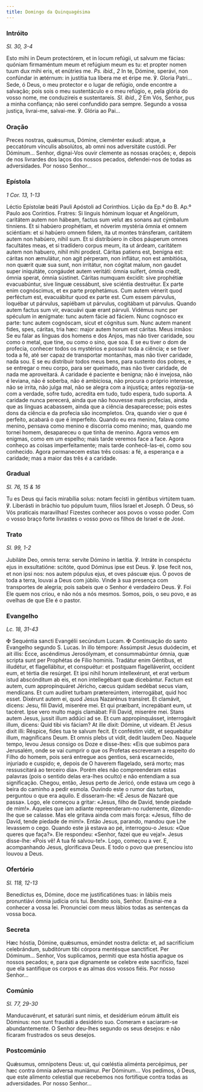 ```yaml
---
title: Domingo da Quinquagésima
---
```


### Intróito

<em>Sl. 30, 3-4</em>

<div class="side-by-side not-content">
  <span>
    Esto mihi in Deum protectórem, et in locum refúgii, ut salvum me fácias:
    quóniam firmaméntum meum et refúgium meum es tu: et propter nomen tuum dux
    mihi eris, et enútries me. <em>Ps. ibid., 2</em> In te, Dómine, sperávi, non
    confúndar in ætérnum: in justítia tua líbera me et éripe me. ℣. Gloria
    Patri...
  </span>
  <span>
    Sede, ó Deus, o meu protector e o lugar de refúgio, onde encontre a
    salvação; pois sois o meu sustentáculo e o meu refúgio, e, pela glória do
    vosso nome, me conduzireis e sustentareis. <em>Sl. ibid., 2</em> Em Vós,
    Senhor, pus a minha confiança; não serei confundido para sempre. Segundo a
    vossa justiça, livrai-me, salvai-me. ℣. Glória ao Pai...
  </span>
</div>

### Oração

<div class="side-by-side not-content">
  <span>
    Preces nostras, quǽsumus, Dómine, cleménter exáudi: atque, a peccatórum
    vínculis absolútos, ab omni nos adversitáte custódi. Per Dóminum...
  </span>
  <span>
    Senhor, dignai-Vos ouvir clemente as nossas orações; e, depois de nos
    livrardes dos laços dos nossos pecados, defendei-nos de todas as
    adversidades. Por nosso Senhor...
  </span>
</div>

### Epístola

<em>1 Cor. 13, 1-13</em>

<div class="side-by-side not-content">
  <span>Léctio Epístolæ beáti Pauli Apóstoli ad Corinthios.</span>
  <span>Lição da Ep.ª do B. Ap.º Paulo aos Coríntios.</span>
  <span>
    Fratres: Si linguis hóminum loquar et Angelórum, caritátem autem non hábeam,
    factus sum velut æs sonans aut cýmbalum tínniens. Et si habúero prophétiam,
    et nóverim mystéria ómnia et omnem sciéntiam: et si habúero omnem fidem, ita
    ut montes tránsferam, caritátem autem non habúero, nihil sum. Et si
    distribúero in cibos páuperum omnes facultátes meas, et si tradídero corpus
    meum, ita ut árdeam, caritátem autem non habuero, nihil mihi prodest.
    Cáritas patiens est, benígna est: cáritas non æmulátur, non agit pérperam,
    non inflátur, non est ambitiósa, non quærit quæ sua sunt, non irritátur, non
    cógitat malum, non gaudet super iniquitáte, congáudet autem veritáti: ómnia
    suifert, ómnia credit, ómnia sperat, ómnia sústinet. Cáritas numquam
    éxcidit: sive prophétiæ evacuabúntur, sive linguæ cessábunt, sive sciéntia
    destruétur. Ex parte enim cognóscimus, et ex parte prophetámus. Cum autem
    vénerit quod perféctum est, evacuábitur quod ex parte est. Cum essem
    párvulus, loquébar ut párvulus, sapiébam ut párvulus, cogitábam ut párvulus.
    Quando autem factus sum vir, evacuávi quæ erant párvuli. Vidémus nunc per
    spéculum in ænígmate: tunc autem fácie ad fáciem. Nunc cognósco ex parte:
    tunc autem cognóscam, sicut et cógnitus sum. Nunc autem manent fides, spes,
    cáritas, tria hæc: major autem horum est cáritas.
  </span>
  <span>
    Meus irmãos: Se eu falar as línguas dos homens e dos Anjos, mas não tiver
    caridade, sou como o metal, que tine, ou como o sino, que soa. E se eu tiver
    o dom de profecia, conhecer todos os mystérios e possuir toda a ciência; e
    se tiver toda a fé, até ser capaz de transportar montanhas, mas não tiver
    caridade, nada sou. E se eu distribuir todos meus bens, para sustento dos
    pobres, e se entregar o meu corpo, para ser queimado, mas não tiver
    caridade, de nada me aproveitará. A caridade é paciente e benigna; não é
    invejosa, não é leviana, não é soberba, não é ambiciosa, não procura o
    próprio interesse, não se irrita, não julga mal, não se alegra com a
    injustiça; antes regozija-se com a verdade, sofre tudo, acredita em tudo,
    tudo espera, tudo suporta. A caridade nunca perecerá, ainda que não houvesse
    mais profecias, ainda que as línguas acabassem, ainda que a ciência
    desaparecesse; pois estes dons da ciência e da profecia são incompletos.
    Ora, quando vier o que é perfeito, acabará o que é imperfeito. Quando eu era
    menino, falava como menino, pensava como menino e discorria como menino;
    mas, quando me tornei homem, desapareceu o que tinha de menino. Agora vemos
    em enigmas, como em um espelho; mais tarde veremos face a face. Agora
    conheço as coisas imperfeitamente; mais tarde conhecê-las-ei, como sou
    conhecido. Agora permanecem estas três coisas: a fé, a esperança e a
    caridade; mas a maior das três é a caridade.
  </span>
</div>

### Gradual

<em>Sl. 76, 15 & 16</em>

<div class="side-by-side not-content">
  <span>
    Tu es Deus qui facis mirabília solus: notam fecísti in géntibus virtútem
    tuam. ℣. Liberásti in bráchio tuo pópulum tuum, fílios Israel et Joseph.
  </span>
  <span>
    Ó Deus, só Vós praticais maravilhas! Fizestes conhecer aos povos o vosso
    poder. Com o vosso braço forte livrastes o vosso povo os filhos de Israel e
    de José.
  </span>
</div>

### Trato

<em>Sl. 99, 1-2</em>

<div class="side-by-side not-content">
  <span>
    Jubiláte Deo, omnis terra: servíte Dómino in lætítia. ℣. Intráte in
    conspéctu ejus in exsultatióne: scitóte, quod Dóminus ipse est Deus. ℣. Ipse
    fecit nos, et non ipsi nos: nos autem pópulus ejus, et oves páscuæ ejus.
  </span>
  <span>
    Ó povos de toda a terra, louvai a Deus com júbilo. Vinde à sua presença com
    transportes de alegria; pois sabeis que o Senhor é verdadeiro Deus. ℣. Foi
    Ele quem nos criou, e não nós a nós mesmos. Somos, pois, o seu povo, e as
    ovelhas de que Ele é o pastor.
  </span>
</div>

### Evangelho

<em>Lc. 18, 31-43</em>

<div class="side-by-side not-content">
  <span>
    <span class="cross text-red-500">✠</span> Sequéntia sancti Evangélii
    secúndum Lucam.
  </span>
  <span>
    <span class="cross text-red-500">✠</span> Continuação do santo Evangelho
    segundo S. Lucas.
  </span>
  <span>
    In illo témpore: Assúmpsit Jesus duódecim, et ait illis: Ecce, ascéndimus
    Jerosólymam, et consummabúntur ómnia, quæ scripta sunt per Prophétas de
    Fílio hominis. Tradátur enim Géntibus, et illudétur, et flagellábitur, et
    conspuétur: et postquam flagelláverint, occídent eum, et tértia die
    resúrget. Et ipsi nihil horum intellexérunt, et erat verbum istud
    abscónditum ab eis, et non intellegébant quæ dicebántur. Factum est autem,
    cum appropinquáret Jéricho, cæcus quidam sedébat secus viam, mendícans. Et
    cum audíret turbam prætereúntem, interrogábat, quid hoc esset. Dixérunt
    autem ei, quod Jesus Nazarénus transíret. Et clamávit, dicens: Jesu, fili
    David, miserére mei. Et qui præíbant, increpábant eum, ut tacéret. Ipse vero
    multo magis clamábat: Fili David, miserére mei. Stans autem Jesus, jussit
    illum addúci ad se. Et cum appropinquásset, interrogávit illum, dicens: Quid
    tibi vis fáciam? At ille dixit: Dómine, ut vídeam. Et Jesus dixit illi:
    Réspice, fides tua te salvum fecit. Et conféstim vidit, et sequebátur illum,
    magníficans Deum. Et omnis plebs ut vidit, dedit laudem Deo.
  </span>
  <span>
    Naquele tempo, levou Jesus consigo os Doze e disse-lhes: «Eis que subimos
    para Jerusalém, onde se vai cumprir o que os Profetas escreveram a respeito
    do Filho do homem, pois será entregue aos gentios, será escarnecido,
    injuriado e cuspido; e, depois de O haverem flagelado, será morto; mas
    ressuscitará ao terceiro dia». Porém eles não compreenderam estas palavras
    (pois o sentido delas era-lhes oculto) e não entendiam a sua significação.
    Chegou, então, Jesus perto de Jericó, onde estava um cego à beira do caminho
    a pedir esmola. Ouvindo este o rumor das turbas, perguntou o que era aquilo.
    E disseram-lhe: «É Jesus de Nazaré que passa». Logo, ele começou a gritar:
    «Jesus, filho de David, tende piedade de mim!». Aqueles que iam adiante
    repreenderam-no rudemente, dizendo-lhe que se calasse. Mas ele gritava ainda
    com mais força: «Jesus, filho de David, tende piedade de mim!». Então Jesus,
    parando, mandou que Lhe levassem o cego. Quando este já estava ao pé,
    interrogou-o Jesus: «Que queres que faça?». Ele respondeu: «Senhor, fazei
    que eu veja!». Jesus disse-lhe: «Pois vê! A tua fé salvou-te!». Logo,
    começou a ver. E, acompanhando Jesus, glorificava Deus. E todo o povo que
    presenciou isto louvou a Deus.
  </span>
</div>

### Ofertório

<em>Sl. 118, 12-13</em>

<div class="side-by-side not-content">
  <span>
    Benedíctus es, Dómine, doce me justificatiónes tuas: in lábiis meis
    pronuntiávi ómnia judícia oris tui.
  </span>
  <span>
    Bendito sois, Senhor. Ensinai-me a conhecer a vossa lei. Pronunciei com meus
    lábios todas as sentenças da vossa boca.
  </span>
</div>

### Secreta

<div class="side-by-side not-content">
  <span>
    Hæc hóstia, Dómine, quǽsumus, emúndet nostra delícta: et, ad sacrifícium
    celebrándum, subditórum tibi córpora mentésque sanctíficet. Per Dóminum...
  </span>
  <span>
    Senhor, Vos suplicamos, permiti que esta hóstia apague os nossos pecados; e,
    para que dignamente se celebre este sacrifício, fazei que ela santifique os
    corpos e as almas dos vossos fiéis. Por nosso Senhor...
  </span>
</div>

### Comúnio

<em>Sl. 77, 29-30</em>

<div class="side-by-side not-content">
  <span>
    Manducavérunt, et saturári sunt nimis, et desidérium eórum áttulit eis
    Dóminus: non sunt fraudáti a desidério suo.
  </span>
  <span>
    Comeram e saciaram-se abundantemente. O Senhor deu-lhes segundo os seus
    desejos: e não ficaram frustrados os seus desejos.
  </span>
</div>

### Postcomúnio

<div class="side-by-side not-content">
  <span>
    Quǽsumus, omnípotens Deus: ut, qui cœléstia aliménta percépimus, per hæc
    contra ómnia adversa muniámur. Per Dóminum...
  </span>
  <span>
    Vos pedimos, ó Deus, que este alimento celestial que recebemos nos
    fortifique contra todas as adversidades. Por nosso Senhor...
  </span>
</div>
